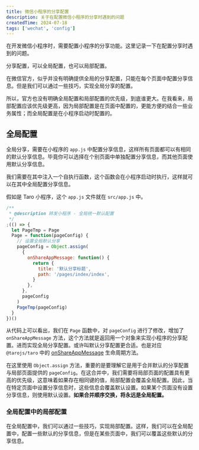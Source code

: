 ```yaml
---
title: 微信小程序的分享配置
description: 关于在配置微信小程序的分享时遇到的问题
createdTime: 2024-07-18
tags: ['wechat', 'config']
---
```


在开发微信小程序时，需要配置小程序的分享功能。这里记录一下在配置分享时遇到的问题。

分享配置，可以全局配置，也可以局部配置。

在微信官方，似乎并没有明确提供全局的分享配置，只能在每个页面中配置分享信息。但是我们可以通过一些技巧，实现全局分享的配置。

所以，官方也没有明确全局配置和局部配置的优先级，到底谁更大。在我看来，局部配置应该优先级更高，因为局部配置是在页面中配置的，更能方便的结合一些业务属性；而全局配置是在小程序启动时配置的。


## 全局配置

全局分享，需要在小程序的 `app.js` 中配置分享信息，这样所有页面都可以有相同的默认分享信息。毕竟你可以选择在个别页面中单独配置分享信息，而其他页面使用默认分享信息。

我们需要在其中注入一个自执行函数，这个函数会在小程序启动时执行，这样就可以在其中全局配置分享信息。

假如是 Taro 小程序，这个 `app.js` 文件就在 `src/app.js` 中。

```javascript
/**
 * @description 转发小程序 - 全局统一默认配置
 */
;(() => {
  let PageTmp = Page
  Page = function(pageConfig) {
    // 设置全局默认分享
    pageConfig = Object.assign(
      {
        onShareAppMessage: function() {
          return {
            title: '默认分享标题',
            path: '/pages/index/index',
          }
        },
      },
      pageConfig
    )
    PageTmp(pageConfig)
  }
})()
```

从代码上可以看出，我们在 `Page` 函数中，对 `pageConfig` 进行了修改，增加了 `onShareAppMessage` 方法，这个方法就是返回用一个对象来实现小程序的分享配置。进而实现全局分享配置。或许叫默认分享配置更合适。也是对应 `@tarojs/taro` 中的 [onShareAppMessage](https://docs.taro.zone/docs/hooks#useshareappmessage) 生命周期方法。

在这里使用 `Object.assign` 方法，重要的是要理解它是用于合并默认的分享配置与局部页面提供的 `pageConfig`。在这合并中，我们需要将局部页面的配置具有更高的优先级，这意味着如果存在相同键的值，局部配置会覆盖全局配置。因此，当在特定页面中设置分享信息时，这些信息会覆盖默认设置。如果某个页面没有设置分享信息，则使用默认设置。**如果合并顺序交换，将永远是全局配置。**

### 全局配置中的局部配置

在全局配置中，我们可以通过一些技巧，实现局部配置。这样，我们可以在全局配置中，配置一些默认的分享信息，但是在某些页面中，我们可以覆盖这些默认的分享信息。


